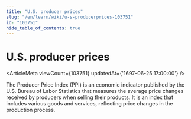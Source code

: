 ```yaml
---
title: "U.S. producer prices"
slug: "/en/learn/wiki/u-s-producerprices-103751"
id: "103751"
hide_table_of_contents: true
---
```



# U.S. producer prices

<ArticleMeta viewCount={103751} updatedAt={'1697-06-25 17:00:00'} />

The Producer Price Index (PPI) is an economic indicator published by the U.S. Bureau of Labor Statistics that measures the average price changes received by producers when selling their products. It is an index that includes various goods and services, reflecting price changes in the production process.
